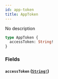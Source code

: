 ```yaml
---
id: app-token
title: AppToken
---
```


No description

```graphql
type AppToken {
  accessToken: String!
}
```

### Fields

#### `accessToken` ([`String!`](/docs/graphql/scalars/string))
